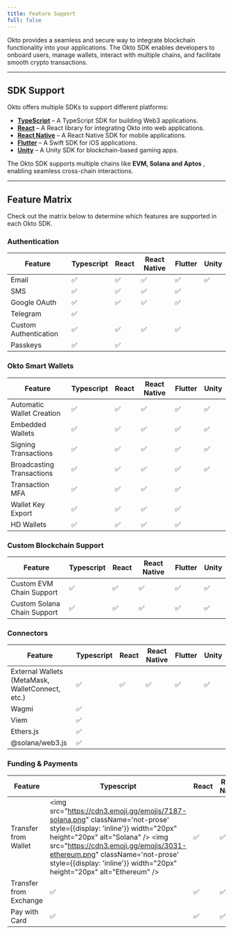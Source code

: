 ```yaml
---
title: Feature Support
full: false
---
```


Okto provides a seamless and secure way to integrate blockchain functionality into your applications. The Okto SDK enables developers to onboard users, manage wallets, interact with multiple chains, and facilitate smooth crypto transactions.

---

## SDK Support

Okto offers multiple SDKs to support different platforms:

- [**TypeScript**](/docs/typescript-sdk) – A TypeScript SDK for building Web3 applications.
- [**React**](/docs/react-sdk) – A React library for integrating Okto into web applications.
- [**React Native**](/docs/react-native-sdk) – A React Native SDK for mobile applications.
- [**Flutter**](/docs/flutter-sdk) – A Swift SDK for iOS applications.
- [**Unity**](/docs/unity-sdk) – A Unity SDK for blockchain-based gaming apps.

The Okto SDK supports multiple chains like **EVM, Solana and Aptos** , enabling seamless cross-chain interactions.

---

## Feature Matrix

Check out the matrix below to determine which features are supported in each Okto SDK.

### Authentication

| Feature               | Typescript | React | React Native | Flutter | Unity |
| --------------------- | ---------- | ----- | ------------ | ------- | ----- |
| Email                 | ✅         | ✅    | ✅           | ✅      | ✅    |
| SMS                   | ✅         | ✅    | ✅           | ✅      |       |
| Google OAuth          | ✅         | ✅    | ✅           | ✅      |       |
| Telegram              | ✅         |       |              |         |       |
| Custom Authentication | ✅         | ✅    | ✅           | ✅      |       |
| Passkeys              | ✅         | ✅    |              |         |       |

### Okto Smart Wallets

| Feature                   | Typescript | React | React Native | Flutter | Unity |
| ------------------------- | ---------- | ----- | ------------ | ------- | ----- |
| Automatic Wallet Creation | ✅         | ✅    | ✅           | ✅      | ✅    |
| Embedded Wallets          | ✅         | ✅    | ✅           | ✅      | ✅    |
| Signing Transactions      | ✅         | ✅    | ✅           | ✅      | ✅    |
| Broadcasting Transactions | ✅         | ✅    | ✅           | ✅      | ✅    |
| Transaction MFA           | ✅         | ✅    | ✅           | ✅      |       |
| Wallet Key Export         | ✅         | ✅    | ✅           | ✅      |       |
| HD Wallets                | ✅         | ✅    | ✅           | ✅      |       |

### Custom Blockchain Support

| Feature                     | Typescript | React | React Native | Flutter | Unity |
| --------------------------- | ---------- | ----- | ------------ | ------- | ----- |
| Custom EVM Chain Support    | ✅         | ✅    | ✅           | ✅      | ✅    |
| Custom Solana Chain Support | ✅         | ✅    | ✅           | ✅      | ✅    |

### Connectors

| Feature                                          | Typescript | React | React Native | Flutter | Unity |
| ------------------------------------------------ | ---------- | ----- | ------------ | ------- | ----- |
| External Wallets (MetaMask, WalletConnect, etc.) | ✅         | ✅    | ✅           | ✅      | ✅    |
| Wagmi                                            | ✅         |       |              |         |       |
| Viem                                             | ✅         |       |              |         |       |
| Ethers.js                                        | ✅         |       |              |         |       |
| @solana/web3.js                                  | ✅         |       |              |         |       |

### Funding & Payments

| Feature                | Typescript                                                                                                                                                                                                                                                                                                    | React | React Native | Flutter | Unity |
| ---------------------- | ------------------------------------------------------------------------------------------------------------------------------------------------------------------------------------------------------------------------------------------------------------------------------------------------------------- | ----- | ------------ | ------- | ----- |
| Transfer from Wallet   | <img src="https://cdn3.emoji.gg/emojis/7187-solana.png" className='not-prose' style={{display: 'inline'}} width="20px" height="20px" alt="Solana" /> <img src="https://cdn3.emoji.gg/emojis/3031-ethereum.png" className='not-prose' style={{display: 'inline'}} width="20px" height="20px" alt="Ethereum" /> | ✅    | ✅           | ✅      | ✅    |
| Transfer from Exchange | ✅                                                                                                                                                                                                                                                                                                            | ✅    | ✅           | ✅      |       |
| Pay with Card          | ✅                                                                                                                                                                                                                                                                                                            | ✅    | ✅           | ✅      |       |
